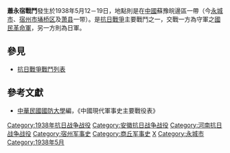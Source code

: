 {{Infobox Military Conflict|
campaign=|
image=|
caption=|
conflict=蕭永宿戰鬥|
date=1938年5月12－19日|
place=[[中國|中國]]蘇豫皖邊區|
result=永城、蕭縣宿縣均遭日軍攻佔|
combatant1=中華民國國民革命軍7軍171師、68軍、139師|
combatant2=日軍之中國派遣軍9師團| 
commander1=劉汝明、李兆鍈|
commander2=|
strength1=|
strength2=|
casualties1=|
casualties2=|
}}
'''蕭永宿戰鬥'''發生於1938年5月12－19日，地點則是在[[中國|中國]]蘇豫皖邊區一帶（今[[永城市|永城市]]、[[宿州市|宿州市]][[埇桥区|埇桥区]]及[[萧县|萧县]]一带）。是[[抗日戰爭|抗日戰爭]]主要戰鬥之一，交戰一方為守軍之[[國民革命軍|國民革命軍]]，另一方則為日軍。
==參見==
*[[抗日戰爭戰鬥列表|抗日戰爭戰鬥列表]]
==參考文獻==
*[[中華民國|中華民國]][[國防大學_(臺灣)|國防大學]]編，《中國現代軍事史主要戰役表》

[[Category:1938年抗日战争战役|Category:1938年抗日战争战役]]
[[Category:安徽抗日战争战役|Category:安徽抗日战争战役]]
[[Category:河南抗日战争战役|Category:河南抗日战争战役]]
[[Category:宿州军事史|Category:宿州军事史]]
[[Category:商丘军事史|Category:商丘军事史]]
[[Category:萧县|X]]
[[Category:永城市|Category:永城市]]
[[Category:1938年5月|Category:1938年5月]]